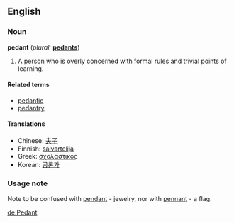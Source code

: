 ==English==

===Noun===
'''pedant'''  (''plural:'' '''[[pedants]]''')
# A person who is overly concerned with formal rules and trivial points of learning.

====Related terms====
*[[pedantic]]
*[[pedantry]]

====Translations====
*Chinese: [[夫子]]
*Finnish: [[saivartelija]]
*Greek: [[σχολαστικός]] {{m}}
*Korean: [[공론가]]

===Usage note===
Note to be confused with [[pendant]] - jewelry, nor with [[pennant]] - a flag.

[[de:Pedant]]